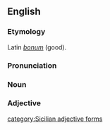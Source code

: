 ==English==
===Etymology===
Latin ''[[bonum]]'' (good).

===Pronunciation===

===Noun===
{{scn-noun|bon|m|u|i}}

===Adjective===
{{scn-adj|bon|u|a|i}} 

[[category:Sicilian adjective forms]]